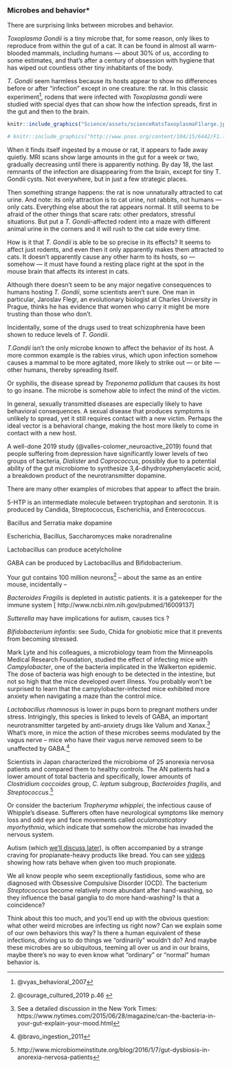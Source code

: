 ### Microbes and behavior* {#scienceMicrobesBehavior}

There are surprising links between microbes and behavior.

_Toxoplasma Gondii_ is a tiny microbe that, for some reason, only likes to reproduce from within the gut of a cat. It can be found in almost all warm-blooded mammals, including humans — about 30% of us, according to some estimates, and that's after a century of obsession with hygiene that has wiped out countless other tiny inhabitants of the body.

_T. Gondii_ seem harmless because its hosts appear to show no differences before or after "infection" except in one creature: the rat. In this classic experiment^[@vyas_behavioral_2007], rodens that were infected with _Toxoplasma gondii_ were studied with special dyes that can show how the infection spreads, first in the gut and then to the brain. 

```r

knitr::include_graphics("Science/assets/scienceRatsTaxoplasmaF1large.jpg")

# knitr::include_graphics("http://www.pnas.org/content/104/15/6442/F1.large.jpg")

```

When it finds itself ingested by a mouse or rat, it appears to fade away quietly. MRI scans show large amounts in the gut for a week or two, gradually decreasing until there is apparently nothing. By day 18, the last remnants of the infection are disappearing from the brain, except for tiny T. Gondii cysts. Not everywhere, but in just a few strategic places.

Then something strange happens: the rat is now unnaturally attracted to cat urine. And note: its only attraction is to cat urine, not rabbits, not humans — only cats. Everything else about the rat appears normal. It still seems to be afraid of the other things that scare rats: other predators, stressful situations. But put a _T. Gondii_-affected rodent into a maze with different animal urine in the corners and it will rush to the cat side every time.

How is it that _T. Gondii_ is able to be so precise in its effects? It seems to affect just rodents, and even then it only apparently makes them attracted to cats. It doesn’t apparently cause any other harm to its hosts, so — somehow — it must have found a resting place right at the spot in the mouse brain that affects its interest in cats.

Although there doesn’t seem to be any major negative consequences to humans hosting _T. Gondii_, some scientists aren’t sure. One man in particular, Jaroslav Flegr, an evolutionary biologist at Charles University in Prague, thinks he has evidence that women who carry it might be more trusting than those who don’t. 

Incidentally, some of the drugs used to treat schizophrenia have been shown to reduce levels of _T. Gondii_. 

_T.Gondii_ isn’t the only microbe known to affect the behavior of its host. A more common example is the rabies virus, which upon infection somehow causes a mammal to be more agitated, more likely to strike out — or bite — other humans, thereby spreading itself.

Or syphilis, the disease spread by _Treponema pallidum_ that causes its host to go insane. The microbe is somehow able to infect the mind of the victim.

In general, sexually transmitted diseases are especially likely to have behavioral consequences. A sexual disease that produces symptoms is unlikely to spread, yet it still requires contact with a new victim. Perhaps the ideal vector is a behavioral change, making the host more likely to come in contact with a new host.

A well-done 2019 study (@valles-colomer_neuroactive_2019) found that people suffering from depression have significantly lower levels of two groups of bacteria, *Dialister* and *Coprococcus*, possibly due to a potential ability of the gut microbiome to synthesize 3,4-dihydroxyphenylacetic acid, a breakdown product of the neurotransmitter dopamine.


There are many other examples of microbes that appear to affect the brain.

5-HTP is an intermediate molecule between tryptophan and serotonin.  It is produced by Candida, Streptococcus, Escherichia, and Enterococcus.  

Bacillus and Serratia make dopamine

Escherichia, Bacillus, Saccharomyces make noradrenaline

Lactobacillus can produce acetylcholine

GABA can be produced by Lactobacillus and Bifidobacterium.

Your gut contains 100 million neurons^[@courage_cultured_2019 p.46 ] -- about the same as an entire mouse, incidentally --



_Bacteroides Fragilis_ is depleted in autistic patients. it is a gatekeeper for the immune system [ http://www.ncbi.nlm.nih.gov/pubmed/16009137]


_Sutterella_ may have implications for autism, causes tics ?


_Bifidobacterium infantis_:  see Sudo, Chida for gnobiotic mice that it prevents from becoming stressed.


Mark Lyte and his colleagues, a microbiology team from the Minneapolis Medical Research Foundation, studied the effect of infecting mice with
_Campylobacter_, one of the bacteria implicated in the Walkerton epidemic. The dose of bacteria was high enough to be detected in the intestine, but not so high that the mice developed overt illness. You probably won’t be surprised to learn that the campylobacter-infected mice exhibited more anxiety when navigating a maze than the control mice.


_Lactobacillus rhamnosus_ is lower in pups born to pregnant mothers under stress. Intrigingly, this species is linked to levels of GABA, an important neurotransmitter targeted by anti-anxiety drugs like Valium and Xanax.^[See a detailed discussion in the New York Times: https://www.nytimes.com/2015/06/28/magazine/can-the-bacteria-in-your-gut-explain-your-mood.html] What's more, in mice the action of these microbes seems modulated by the vagus nerve -- mice who have their vagus nerve removed seem to be unaffected by GABA.^[@bravo_ingestion_2011]


Scientists in Japan characterized the microbiome of 25 anorexia nervosa patients and compared them to healthy controls. The AN patients had a lower amount of total bacteria and specifically, lower amounts of _Clostridium coccoides_ group, _C. leptum_ subgroup, _Bacteroides fragilis_, and _Streptococcus_.^[http://www.microbiomeinstitute.org/blog/2016/1/7/gut-dysbiosis-in-anorexia-nervosa-patients]  

Or consider the bacterium _Tropheryma whipplei_, the infectious cause of Whipple's disease. Sufferers often have neurological symptoms like memory loss and odd eye and face movements called _oculomasticatory myorhythmia_, which indicate that somehow the microbe has invaded the nervous system.

Autism (which [we'll discuss later](#caseStudyAutism)), is often accompanied by a strange craving for propianate-heavy products like bread. You can see [videos](https://www.youtube.com/watch?v=WNKsTCXpdGI) showing how rats behave when given too much propionate. 

We all know people who seem exceptionally fastidious, some who are diagnosed with Obsessive Compulsive Disorder (OCD).  The bacterium _Streptococcus_  become relatively more abundant after hand-washing, so they influence the basal ganglia to do more hand-washing? Is that a coincidence?

Think about this too much, and you'll end up with the obvious question: what other weird microbes are infecting us right now? Can we explain some of our own behaviors this way? Is there a human equivalent of these infections, driving us to do things we “ordinarily” wouldn't do? And maybe these microbes are so ubiquitous, teeming all over us and in our brains, maybe there's no way to even know what “ordinary” or “normal” human behavior is.






